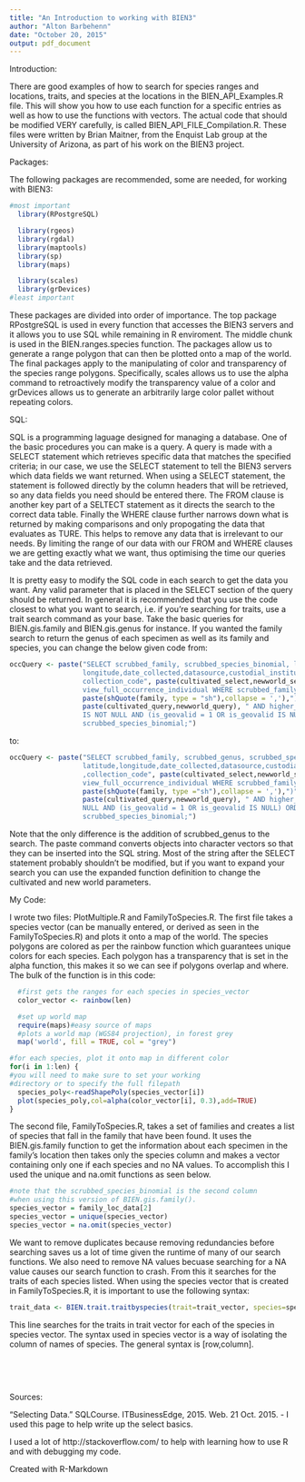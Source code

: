 ```yaml
---
title: "An Introduction to working with BIEN3"
author: "Alton Barbehenn"
date: "October 20, 2015"
output: pdf_document
---
```


Introduction:

There are good examples of how to search for species ranges and locations, traits, and species at the locations in the BIEN_API_Examples.R file. This will show you how to use each function for a specific entries as well as how to use the functions with vectors. The actual code that should be modified VERY carefully, is called BIEN_API_FILE_Compilation.R. These files were written by Brian Maitner, from the Enquist Lab group at the University of Arizona, as part of his work on the BIEN3 project. 

Packages:

The following packages are recommended, some are needed, for working with BIEN3:
```r
#most important
  library(RPostgreSQL)

  library(rgeos)
  library(rgdal)
  library(maptools)
  library(sp)
  library(maps)

  library(scales)
  library(grDevices)
#least important
```

These packages are divided into order of importance. The top package RPostgreSQL is used in every function that accesses the BIEN3 servers and it allows you to use SQL while remaining in R enviroment. The middle chunk is used in the BIEN.ranges.species function. The packages allow us to generate a range polygon that can then be plotted onto a map of the world. The final packages apply to the manipulating of color and transparency of the species range polygons. Specifically, scales allows us to use the alpha command to retroactively modify the transparency value of a color and grDevices allows us to generate an arbitrarily large color pallet without repeating colors. 

SQL:

SQL is a programming laguage designed for managing a database. One of the basic procedures you can make is a query. A query is made with a SELECT statement which retrieves specific data that matches the specified criteria; in our case, we use the SELECT statement to tell the BIEN3 servers which data fields we want returned. When using a SELECT statement, the statement is followed directly by the column headers that will be retrieved, so any data fields you need should be entered there. The FROM clause is another key part of a SELTECT statement as it directs the search to the correct data table. Finally the WHERE clause further narrows down what is returned by making comparisons and only propogating the data that evaluates as TURE. This helps to remove any data that is irrelevant to our needs. By limiting the range of our data with our FROM and WHERE clauses we are getting exactly what we want, thus optimising the time our queries take and the data retrieved.

It is pretty easy to modify the SQL code in each search to get the data you want. Any valid parameter that is placed in the SELECT section of the query should be returned. In general it is recommended that you use the code closest to what you want to search, i.e. if you're searching for traits, use a trait search command as your base. Take the basic queries for BIEN.gis.family and BIEN.gis.genus for instance. If you wanted the family search to return the genus of each specimen as well as its family and species, you can change the below given code from:
```r
occQuery <- paste("SELECT scrubbed_family, scrubbed_species_binomial, latitude,
                  longitude,date_collected,datasource,custodial_institution_codes,
                  collection_code", paste(cultivated_select,newworld_select),"FROM 
                  view_full_occurrence_individual WHERE scrubbed_family in (", 
                  paste(shQuote(family, type = "sh"),collapse = ','),")",
                  paste(cultivated_query,newworld_query), " AND higher_plant_group 
                  IS NOT NULL AND (is_geovalid = 1 OR is_geovalid IS NULL) ORDER BY
                  scrubbed_species_binomial;")
```
to:
```r
occQuery <- paste("SELECT scrubbed_family, scrubbed_genus, scrubbed_species_binomial, 
                  latitude,longitude,date_collected,datasource,custodial_institution_codes
                  ,collection_code", paste(cultivated_select,newworld_select),"FROM
                  view_full_occurrence_individual WHERE scrubbed_family in (", 
                  paste(shQuote(family, type ="sh"),collapse = ','),")",
                  paste(cultivated_query,newworld_query), " AND higher_plant_group IS NOT 
                  NULL AND (is_geovalid = 1 OR is_geovalid IS NULL) ORDER BY 
                  scrubbed_species_binomial;")
```
Note that the only difference is the addition of scrubbed_genus to the search. The paste command converts objects into character vectors so that they can be inserted into the SQL string. Most of the string after the SELECT statement probably shouldn't be modified, but if you want to expand your search you can use the expanded function definition to change the cultivated and new world parameters.

My Code:

I wrote two files: PlotMultiple.R and FamilyToSpecies.R. The first file takes a species vector (can be manually entered, or derived as seen in the FamilyToSpecies.R) and plots it onto a map of the world. The species polygons are colored as per the rainbow function which guarantees unique colors for each species. Each polygon has a transparency that is set in the alpha function, this makes it so we can see if polygons overlap and where. The bulk of the function is in this code:
```r
  #first gets the ranges for each species in species_vector
  color_vector <- rainbow(len)

  #set up world map
  require(maps)#easy source of maps
  #plots a world map (WGS84 projection), in forest grey
  map('world', fill = TRUE, col = "grey")

#for each species, plot it onto map in different color
for(i in 1:len) {
#you will need to make sure to set your working 
#directory or to specify the full filepath
  species_poly<-readShapePoly(species_vector[i])
  plot(species_poly,col=alpha(color_vector[i], 0.3),add=TRUE)
}
```
The second file, FamilyToSpecies.R, takes a set of families and creates a list of species that fall in the family that have been found. It uses the BIEN.gis.family function to get the information about each specimen in the family's location then takes only the species column and makes a vector containing only one if each species and no NA values. To accomplish this I used the unique and na.omit functions as seen below.
```r
#note that the scrubbed_species_binomial is the second column
#when using this version of BIEN.gis.family().
species_vector = family_loc_data[2]
species_vector = unique(species_vector)
species_vector = na.omit(species_vector)
```
We want to remove duplicates because removing redundancies before searching saves us a lot of time given the runtime of many of our search functions. We also need to remove NA values becuase searching for a NA value causes our search function to crash. From this it searches for the traits of each species listed. 
When using the species vector that is created in FamilyToSpecies.R, it is important to use the following syntax:
```r
trait_data <- BIEN.trait.traitbyspecies(trait=trait_vector, species=species_vector[,1])
```
This line searches for the traits in trait vector for each of the species in species vector. The syntax used in species vector is a way of isolating the column of names of species. The general syntax is [row,column]. 

&nbsp;

&nbsp;

Sources:

"Selecting Data." SQLCourse. ITBusinessEdge, 2015. Web. 21 Oct. 2015. - I used this page to help write up the select basics. 

I used a lot of http://stackoverflow.com/ to help with learning how to use R and with debugging my code.

Created with R-Markdown
